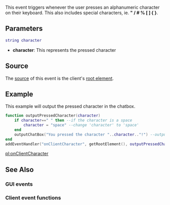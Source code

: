 {{Client event}}
 
This event triggers whenever the user presses an alphanumeric character on their keyboard. This also includes special characters, ie. '''" / # % [ ] { }'''.

==Parameters==
<syntaxhighlight lang="lua">string character
</syntaxhighlight>
* '''character''':  This represents the pressed character
==Source==
The [[/event_system#Event_source.md|source]] of this event is the client's [[/root element.md|root element]].

==Example== 
This example will output the pressed character in the chatbox.
<syntaxhighlight lang="lua">
function outputPressedCharacter(character)
	if character==" " then --if the character is a space
		character = "space" --change 'character' to 'space'
	end
    outputChatBox("You pressed the character "..character.."!") --output the character
end
addEventHandler("onClientCharacter", getRootElement(), outputPressedCharacter)
</syntaxhighlight>

[[/pl:onClientCharacter.md|pl:onClientCharacter]]

==See Also==
===GUI events===
{{GUI_events}}
===Client event functions===
{{Client_event_functions}}